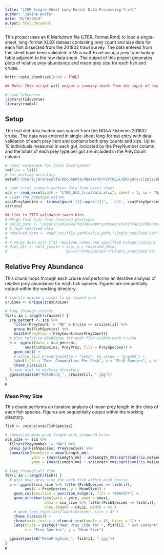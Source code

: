 ```yaml
---
title: "LTER Single-Sheet Long-Format Data Processing Trial"
author: "Jaxine Wolfe"
date: "6/19/2019"
output: html_document
---
```


This project uses an R Markdown file (LTER_Format.Rmd) to load a single-sheet, long-format XLSX dataset containing prey count and size data for each fish dissected from the 201802 trawl survey. The data entered from this sheet have been validated in Microsoft Excel using a prey type lookup table adjacent to the raw data sheet. The output of this project generates plots of relative prey abundance and mean prey size for each fish and cruise.

```r
knitr::opts_chunk$set(echo = TRUE)

## Note: This script will output a summary sheet from the input of raw diet data

# Load libraries
library(tidyverse)
library(readxl)

```

## Setup

The trial diet data loaded was subset from the NOAA Fisheries 201802 cruise. The data was entered in single-sheet long-format entry with data validation of each prey item and contains both prey counts and size. Up to 10 individuals measured in each gut, indicated by the PreyNumber column, and the totals of each prey type per gut are included in the PreyCount column.    

```r

# clear workspace for local development
rm(list = ls())
# set working directory
setwd("/Users/jaxinewolfe/Documents/Research/PEP/NESLTER/Data/LlopizLab/LTERformat")

# Load trial stomach content data from excel sheet
sca <- read_excel(path = "LTER_SCA_trialdata.xlsx", sheet = 1, na = "NA")
# Clean the preytype column
sca$PreySpecies <- trimws(gsub('([[:upper:]])', ' \\1', sca$PreySpecies))
str(sca)

## Link to ITIS-validated taxon bins
# Merge taxa bins from resolved preytypes
# valid_path <- "/Users/jaxinewolfe/Documents/Research/PEP/NESLTER/Data/LlopizLab/Abundance/itis_validation"
# # load resolved data
# resolved_data <- read_csv(file.path(valid_path,"Llopiz_resolved.csv"))
# 
# # merge data with ITIS resolved names and specified categorizations
# diet_all <- left_join(x = sca, y = resolved_data,
#                           by=(c("PreySpecies"="Llopiz_preytypes")))

```

## Relative Prey Abundance

This chunk loops through each cruise and performs an iterative analysis of relative prey abundance for each fish species. Figures are sequentially output within the working directory.

```r

# isolate unique cruises to be looped over
cruises <- unique(sca$Cruise)

# loop through cruises
for(i in 1:length(cruises)) {
  sca_percent <- sca %>%
    filter(PreyCount != "NA" & Cruise == cruises[i]) %>%
    group_by(FishSpecies) %>%
    mutate(PreyProp = PreyCount/sum(PreyCount))
  # plot relative abundance for each fish within each cruise
  p <- ggplot(data = sca_percent, 
         aes(FishSpecies, PreyProp, fill = PreySpecies)) +
    geom_col() +
    # scale_fill_brewer(palette = "Set3", na.value = "grey50") +
    labs(title = "Diet Composition Per Fish", x = "Fish Species", y = "Proportion in Diet") +
    theme_classic()
  # save plot to working directory
  ggsave(paste0("RelAbund_", cruises[i], ".jpg"))
}
p
```

### Mean Prey Size 

This chunk performs an iterative analysis of mean prey length in the diets of each fish species. Figures are sequentially output within the working directory.

```r

fish <- unique(sca$FishSpecies)

# summarize mean prey length with standard error 
sca_size <- sca %>%
  filter(PreyNumber != "NA") %>%
  group_by(FishSpecies, PreySpecies) %>%
  summarise(MeanSize = mean(Length_mm),
            ymin = (mean(Length_mm) - sd(Length_mm)/sqrt(sum(!is.na(Length_mm)))),
            ymax = (mean(Length_mm) + sd(Length_mm)/sqrt(sum(!is.na(Length_mm)))))

# loop through all fish
for(i in 1:length(fish)) {
  # plot mean prey size for each fish within each cruise
  p <- ggplot(sca_size %>% filter(FishSpecies == fish[i]), 
         aes(x = PreySpecies, y = MeanSize)) + 
    geom_col(position = position_dodge(), fill = "#66CCFF") +
    geom_errorbar(aes(ymin = ymin, ymax = ymax), 
                  data = sca_size %>% filter(FishSpecies == fish[i]), 
                  show.legend = FALSE, width = 0) +
    # geom_text_repel(aes(label=Season), size = 4) +
    theme_classic() + 
    theme(axis.text.x = element_text(angle = 45, hjust = 1)) +
    labs(title = paste0("Mean Prey Size for ", fish[i], " Gut Content"), 
         x = "Prey Species", y = "Mean Size")

  ggsave(paste0("MeanPreySize_", fish[i], ".jpg"))
}
p
```

